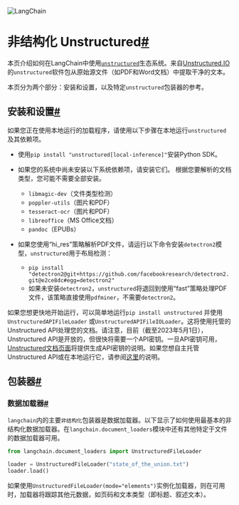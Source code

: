 

<Head>
  <script>
    {
      `(function() {
         var _hmt = _hmt || [];
(function() {
  var hm = document.createElement("script");
  hm.src = "https://hm.baidu.com/hm.js?e60fb290e204e04c5cb6f79b0ac1e697";
  var s = document.getElementsByTagName("script")[0]; 
  s.parentNode.insertBefore(hm, s);
})();
       })();`
    }
  </script>
</Head>

![LangChain](https://pica.zhimg.com/50/v2-56e8bbb52aa271012541c1fe1ceb11a2_r.gif)





非结构化 Unstructured[#](#unstructured "到该标题的永久链接")
==================================

本页介绍如何在LangChain中使用[`unstructured`](https://github.com/Unstructured-IO/unstructured)生态系统。来自[Unstructured.IO](https://www.unstructured.io/)的`unstructured`软件包从原始源文件（如PDF和Word文档）中提取干净的文本。

本页分为两个部分：安装和设置，以及特定`unstructured`包装器的参考。

安装和设置[#](#installation-and-setup "到该标题的永久链接")
---------------------------------------------

如果您正在使用本地运行的加载程序，请使用以下步骤在本地运行`unstructured`及其依赖项。

* 使用`pip install "unstructured[local-inference]"`安装Python SDK。

* 如果您的系统中尚未安装以下系统依赖项，请安装它们。
根据您要解析的文档类型，您可能不需要全部安装。

	+ `libmagic-dev`（文件类型检测）
	+ `poppler-utils`（图片和PDF）
	+ `tesseract-ocr`（图片和PDF）
	+ `libreoffice`（MS Office文档）
	+ `pandoc`（EPUBs）

* 如果您使用“hi_res”策略解析PDF文件，请运行以下命令安装`detectron2`模型，`unstructured`用于布局检测：

	+ `pip install "detectron2@git+https://github.com/facebookresearch/detectron2.git@e2ce8dc#egg=detectron2"`
	+ 如果未安装`detectron2`，`unstructured`将退回到使用“fast”策略处理PDF文件，该策略直接使用`pdfminer`，不需要`detectron2`。

如果您想更快地开始运行，可以简单地运行`pip install unstructured` 并使用`UnstructuredAPIFileLoader` 或`UnstructuredAPIFileIOLoader`。这将使用托管的Unstructured API处理您的文档。请注意，目前（截至2023年5月1日），Unstructured API是开放的，但很快将需要一个API密钥。一旦API密钥可用，[Unstructured文档页面](https://unstructured-io.github.io/)将提供生成API密钥的说明。如果您想自主托管Unstructured API或在本地运行它，请参阅[这里](https://github.com/Unstructured-IO/unstructured-api#dizzy-instructions-for-using-the-docker-image)的说明。

包装器[#](#wrappers "该标题的永久链接")
----------------------------

### 数据加载器[#](#data-loaders "该标题的永久链接")

`langchain`内的主要`非结构化`包装器是数据加载器。以下显示了如何使用最基本的非结构化数据加载器。在`langchain.document_loaders`模块中还有其他特定于文件的数据加载器可用。

```python
from langchain.document_loaders import UnstructuredFileLoader

loader = UnstructuredFileLoader("state_of_the_union.txt")
loader.load()

```

如果使用`UnstructuredFileLoader(mode="elements")`实例化加载器，则在可用时，加载器将跟踪其他元数据，如页码和文本类型（即标题、叙述文本）。

